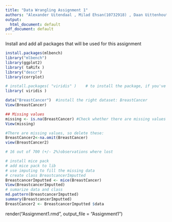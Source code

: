 ```yaml
---
title: "Data Wrangling Assignment 1"
authors: "Alexander Uitendaal , Milad Ehsan(10732918) , Daan Uittenhout(11057777) and Isabel Slot()"
output:
  html_document: default
pdf_document: default
---
```


Install and add all packages that will be used for this assignment

```r
install.packages(mlbench)
library("mlbench")
library(ggplot2)
library( taRifx )
library("descr")
library(corrplot)

```
 
 
```r
# install.packages( "viridis" )    # to install the package, if you've not install it before
library( viridis )

```


```r
data("BreastCancer")  #install the right dataset: BreastCancer
View(BreastCancer)

## Missing values 
missing <- is.na(BreastCancer) #Check whether there are missing values
View(missing) 

#There are missing values, so delete these:
BreastCancer2<-na.omit(BreastCancer)
view(BreastCancer2)

# 16 out of 700 (+/- 2%)observations where lost

# install mice pack
# add mice pack to lib
# use imputing to fill the missing data
# create class BreastcancerImputted
BreastcancerImputted <- mice(BreastCancer)
View(BreastcancerImputted)
# sumarize data and class
md.pattern(BreastcancerImputted)
summary(BreastcancerImputted)
BreastCancer2 <- BreastcancerImputted $data


```


render("Assignment1.rmd", output_file = "Assignment1")